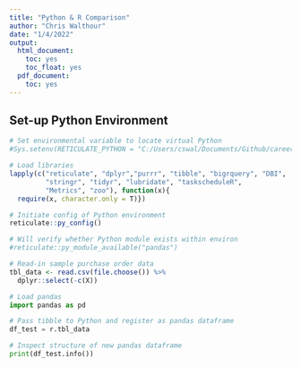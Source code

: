 ```yaml
---
title: "Python & R Comparison"
author: "Chris Walthour"
date: "1/4/2022"
output:
  html_document:
    toc: yes
    toc_float: yes
  pdf_document:
    toc: yes
---
```


## Set-up Python Environment

```r

# Set environmental variable to locate virtual Python
#Sys.setenv(RETICULATE_PYTHON = "C:/Users/cswal/Documents/Github/career_models/my_env/Scripts")

# Load libraries
lapply(c("reticulate", "dplyr","purrr", "tibble", "bigrquery", "DBI",
         "stringr", "tidyr", "lubridate", "taskscheduleR",
         "Metrics", "zoo"), function(x){
  require(x, character.only = T)})

# Initiate config of Python environment
reticulate::py_config()

# Will verify whether Python module exists within environ
#reticulate::py_module_available("pandas")

```



```r

# Read-in sample purchase order data
tbl_data <- read.csv(file.choose()) %>%
  dplyr::select(-c(X))


```

```python

# Load pandas
import pandas as pd

# Pass tibble to Python and register as pandas dataframe
df_test = r.tbl_data

# Inspect structure of new pandas dataframe
print(df_test.info())

```

